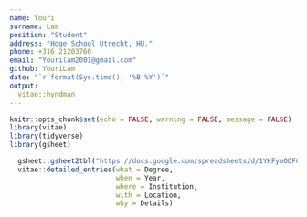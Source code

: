 ```yaml
---
name: Youri
surname: Lam
position: "Student"
address: "Hoge School Utrecht, HU."
phone: +316 21203760
email: "Yourilam2001@gmail.com" 
github: YouriLam
date: "`r format(Sys.time(), '%B %Y')`"
output: 
  vitae::hyndman
---
```

```r
knitr::opts_chunk$set(echo = FALSE, warning = FALSE, message = FALSE)
library(vitae)
library(tidyverse)
library(gsheet)
```

```r
  gsheet::gsheet2tbl("https://docs.google.com/spreadsheets/d/1YKFymOOFCN6Ywlbkst3sDkrWDcRRgS6iI2djq_D_0-8/edit#gid=0", sheet="Education") %>%
  vitae::detailed_entries(what = Degree,
                          when = Year,
                          where = Institution, 
                          with = Location, 
                          why = Details)
```

